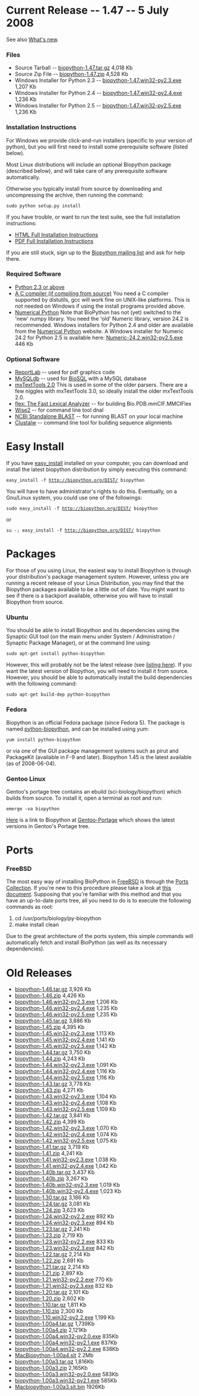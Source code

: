 = Current Release -- 1.47 -- 5 July 2008 =

See also [http://biopython.open-bio.org/SRC/biopython/NEWS What's new].

=== Files ===

* Source Tarball -- [http://biopython.org/DIST/biopython-1.47.tar.gz biopython-1.47.tar.gz] 4,018 Kb
* Source Zip File -- [http://biopython.org/DIST/biopython-1.47.zip biopython-1.47.zip] 4,528 Kb
* Windows Installer for Python 2.3 -- [http://biopython.org/DIST/biopython-1.47.win32-py2.3.exe biopython-1.47.win32-py2.3.exe] 1,207 Kb
* Windows Installer for Python 2.4 -- [http://biopython.org/DIST/biopython-1.47.win32-py2.4.exe biopython-1.47.win32-py2.4.exe] 1,236 Kb
* Windows Installer for Python 2.5 -- [http://biopython.org/DIST/biopython-1.47.win32-py2.5.exe biopython-1.47.win32-py2.5.exe] 1,236 Kb

=== Installation Instructions ===

For Windows we provide click-and-run installers (specific to your version of python), but you will first need to install some prerequisite software (listed below).

Most Linux distributions will include an optional Biopython package (described below), and will take care of any prerequisite software automatically.    

Otherwise you typically install from source by downloading and uncompressing the archive, then running the command:

 sudo python setup.py install

If you have trouble, or want to run the test suite, see the full installation instructions:

* [http://biopython.org/DIST/docs/install/Installation.html HTML Full Installation Instructions]
* [http://biopython.org/DIST/docs/install/Installation.pdf PDF Full Installation Instructions]

If you are still stuck, sign up to the [[Mailing_lists|Biopython mailing list]] and ask for help there.

=== Required Software ===

* [http://www.python.org Python 2.3 or above]
* [http://www.python.org/doc/current/inst/inst.html A C compiler (if compiling from source)] You need a C compiler supported by distutils, gcc will work fine on UNIX-like platforms.  This is not needed on Windows if using the install programs provided above.
* [http://numpy.scipy.org/#older_array Numerical Python] Note that BioPython has not (yet) switched to the 'new' numpy library.  You need the 'old' Numeric library, version 24.2 is recommended. Windows installers for Python 2.4 and older are available from the [http://numpy.scipy.org/#older_array Numerical Python] website. A Windows installer for Numeric 24.2 for Python 2.5 is available here: [http://biopython.org/DIST/Numeric-24.2.win32-py2.5.exe Numeric-24.2.win32-py2.5.exe] 446 Kb

=== Optional Software ===

* [http://www.reportlab.org/downloads.html ReportLab] -- used for pdf graphics code
* [http://sourceforge.net/projects/mysql-python MySQLdb] -- used for [[BioSQL]] with a MySQL database
* [http://www.egenix.com/www2002/python/eGenix-mx-Extensions-v2.x.html/ mxTextTools 2.0] This is used in some of the older parsers.  There are a few niggles with mxTextTools 3.0, so ideally install the older mxTextTools 2.0.
* [http://flex.sourceforge.net/ flex: The Fast Lexical Analyzer] -- for building Bio.PDB.mmCIF.MMCIFlex
* [http://www.ebi.ac.uk/Wise2/ Wise2] -- for command line tool dnal
* [http://www.ncbi.nlm.nih.gov/blast/download.shtml NCBI Standalone BLAST] -- for running BLAST on your local machine
* [ftp://ftp.ebi.ac.uk/pub/software/unix/clustalw/ Clustalw] -- command line tool for building sequence alignments

= Easy Install = 

If you have [http://peak.telecommunity.com/DevCenter/EasyInstall easy_install] installed on your computer, you can download and install the latest biopython distribution by simply executing this command:

 easy_install -f http://biopython.org/DIST/ biopython

You will have to have administrator's rights to do this. Eventually, on a Gnu/Linux system, you could use one of the followings:

 sudo easy_install -f http://biopython.org/DIST/ biopython
or
 su -; easy_install -f http://biopython.org/DIST/ biopython


= Packages =

For those of you using Linux, the easiest way to install Biopython is through your distribution's package management system.  However, unless you are running a recent release of your Linux Distribution, you may find that the Biopython packages available to be a little out of date.  You might want to see if there is a backport available, otherwise you will have to install Biopython from source.

=== Ubuntu ===

You should be able to install Biopython and its dependencies using the Synaptic GUI tool (on the main menu under System / Administration / Synaptic Package Manager), or at the command line using:

 sudo apt-get install python-biopython

However, this will probably not be the latest release (see [http://packages.ubuntu.com/python-biopython listing here]).  If you want the latest version of Biopython, you will need to install it from source.  However, you should be able to automatically install the build dependencies with the following command:

 sudo apt-get build-dep python-biopython

=== Fedora ===

Biopython is an official Fedora package (since Fedora 5).  The package is named [http://admin.fedoraproject.org/pkgdb/packages/name/python-biopython python-biopython], and can be installed using yum:

 yum install python-biopython

or via one of the GUI package management systems such as pirut and PackageKit (available in F-9 and later).  Biopython 1.45 is the latest available (as of 2008-06-04).

=== Gentoo Linux ===

Gentoo's portage tree contains an ebuild (sci-biology/biopython) which builds from source.  To install it, open a terminal as root and run:

 emerge -va biopython 

[http://www.gentoo-portage.com/sci-biology/biopython Here] is a link to Biopython at [http://www.gentoo-portage.com Gentoo-Portage] which shows the latest versions in Gentoo's Portage tree.

= Ports =

===FreeBSD===

The most easy way of installing BioPython in [http://www.freebsd.org/ FreeBSD] is through the [http://www.freebsd.org/ports/ Ports Collection]. If you're new to this procedure please take a look at [http://www.freebsd.org/doc/en_US.ISO8859-1/books/handbook/ports-using.html this document]. Supposing that you're familiar with this method and that you have an up-to-date ports tree, all you need to do is to execute the following commands as root:

<bash>
# cd /usr/ports/biology/py-biopython
# make install clean
</bash>

Due to the great architecture of the ports system, this simple commands will automatically fetch and install BioPython (as well as its necessary dependencies).

= Old Releases =

* [http://biopython.org/DIST/biopython-1.46.tar.gz biopython-1.46.tar.gz] 3,926 Kb
* [http://biopython.org/DIST/biopython-1.46.zip biopython-1.46.zip] 4,426 Kb
* [http://biopython.org/DIST/biopython-1.46.win32-py2.3.exe biopython-1.46.win32-py2.3.exe] 1,206 Kb
* [http://biopython.org/DIST/biopython-1.46.win32-py2.4.exe biopython-1.46.win32-py2.4.exe] 1,235 Kb
* [http://biopython.org/DIST/biopython-1.46.win32-py2.5.exe biopython-1.46.win32-py2.5.exe] 1,235 Kb
* [http://biopython.org/DIST/biopython-1.45.tar.gz biopython-1.45.tar.gz] 3,886 Kb
* [http://biopython.org/DIST/biopython-1.45.zip biopython-1.45.zip] 4,395 Kb
* [http://biopython.org/DIST/biopython-1.45.win32-py2.3.exe biopython-1.45.win32-py2.3.exe] 1,113 Kb
* [http://biopython.org/DIST/biopython-1.45.win32-py2.4.exe biopython-1.45.win32-py2.4.exe] 1,141 Kb
* [http://biopython.org/DIST/biopython-1.45.win32-py2.5.exe biopython-1.45.win32-py2.5.exe] 1,142 Kb
* [http://biopython.org/DIST/biopython-1.44.tar.gz biopython-1.44.tar.gz] 3,750 Kb
* [http://biopython.org/DIST/biopython-1.44.zip biopython-1.44.zip] 4,243 Kb
* [http://biopython.org/DIST/biopython-1.44.win32-py2.3.exe biopython-1.44.win32-py2.3.exe] 1,091 Kb
* [http://biopython.org/DIST/biopython-1.44.win32-py2.4.exe biopython-1.44.win32-py2.4.exe] 1,116 Kb
* [http://biopython.org/DIST/biopython-1.44.win32-py2.5.exe biopython-1.44.win32-py2.5.exe] 1,116 Kb
* [http://biopython.org/DIST/biopython-1.43.tar.gz biopython-1.43.tar.gz] 3,778 Kb
* [http://biopython.org/DIST/biopython-1.43.zip biopython-1.43.zip] 4,271 Kb
* [http://biopython.org/DIST/biopython-1.43.win32-py2.3.exe biopython-1.43.win32-py2.3.exe] 1,104 Kb
* [http://biopython.org/DIST/biopython-1.43.win32-py2.4.exe biopython-1.43.win32-py2.4.exe] 1,108 Kb
* [http://biopython.org/DIST/biopython-1.43.win32-py2.5.exe biopython-1.43.win32-py2.5.exe] 1,109 Kb
* [http://biopython.org/DIST/biopython-1.42.tar.gz biopython-1.42.tar.gz] 3,841 Kb
* [http://biopython.org/DIST/biopython-1.42.zip biopython-1.42.zip] 4,399 Kb
* [http://biopython.org/DIST/biopython-1.42.win32-py2.3.exe biopython-1.42.win32-py2.3.exe] 1,070 Kb
* [http://biopython.org/DIST/biopython-1.42.win32-py2.4.exe biopython-1.42.win32-py2.4.exe] 1,074 Kb
* [http://biopython.org/DIST/biopython-1.42.win32-py2.5.exe biopython-1.42.win32-py2.5.exe] 1,075 Kb
* [http://biopython.org/DIST/biopython-1.41.tar.gz biopython-1.41.tar.gz] 3,719 Kb
* [http://biopython.org/DIST/biopython-1.41.zip biopython-1.41.zip] 4,241 Kb
* [http://biopython.org/DIST/biopython-1.41.win32-py2.3.exe biopython-1.41.win32-py2.3.exe] 1,038 Kb
* [http://biopython.org/DIST/biopython-1.41.win32-py2.4.exe biopython-1.41.win32-py2.4.exe] 1,042 Kb
* [http://biopython.org/DIST/biopython-1.40b.tar.gz biopython-1.40b.tar.gz] 3,437 Kb
* [http://biopython.org/DIST/biopython-1.40b.zip biopython-1.40b.zip] 3,267 Kb
* [http://biopython.org/DIST/biopython-1.40b.win32-py2.3.exe biopython-1.40b.win32-py2.3.exe] 1,019 Kb
* [http://biopython.org/DIST/biopython-1.40b.win32-py2.4.exe biopython-1.40b.win32-py2.4.exe] 1,023 Kb
* [http://biopython.org/DIST/biopython-1.30.tar.gz biopython-1.30.tar.gz] 3,186 Kb
* [http://biopython.org/DIST/biopython-1.24.tar.gz biopython-1.24.tar.gz] 3,081 Kb
* [http://biopython.org/DIST/biopython-1.24.zip biopython-1.24.zip] 3,623 Kb
* [http://biopython.org/DIST/biopython-1.24.win32-py2.2.exe biopython-1.24.win32-py2.2.exe] 892 Kb
* [http://biopython.org/DIST/biopython-1.24.win32-py2.3.exe biopython-1.24.win32-py2.3.exe] 894 Kb
* [http://biopython.org/DIST/biopython-1.23.tar.gz biopython-1.23.tar.gz] 2,241 Kb
* [http://biopython.org/DIST/biopython-1.23.zip biopython-1.23.zip] 2,719 Kb
* [http://biopython.org/DIST/biopython-1.23.win32-py2.2.exe biopython-1.23.win32-py2.2.exe] 833 Kb
* [http://biopython.org/DIST/biopython-1.23.win32-py2.3.exe biopython-1.23.win32-py2.3.exe] 842 Kb
* [http://biopython.org/DIST/biopython-1.22.tar.gz biopython-1.22.tar.gz] 2,214 Kb
* [http://biopython.org/DIST/biopython-1.22.zip biopython-1.22.zip] 2,691 Kb
* [http://biopython.org/DIST/biopython-1.21.tar.gz biopython-1.21.tar.gz] 2,214 Kb
* [http://biopython.org/DIST/biopython-1.21.zip biopython-1.21.zip] 2,897 Kb
* [http://biopython.org/DIST/biopython-1.21.win32-py2.2.exe biopython-1.21.win32-py2.2.exe] 770 Kb
* [http://biopython.org/DIST/biopython-1.21.win32-py2.3.exe biopython-1.21.win32-py2.3.exe] 832 Kb
* [http://biopython.org/DIST/biopython-1.20.tar.gz biopython-1.20.tar.gz] 2,101 Kb
* [http://biopython.org/DIST/biopython-1.20.zip biopython-1.20.zip] 2,602 Kb
* [http://biopython.org/DIST/biopython-1.10.tar.gz biopython-1.10.tar.gz] 1,811 Kb
* [http://biopython.org/DIST/biopython-1.10.zip biopython-1.10.zip] 2,300 Kb
* [http://biopython.org/DIST/biopython-1.10.win32-py2.2.exe biopython-1.10.win32-py2.2.exe] 1,199 Kb
* [http://biopython.org/DIST/biopython-1.00a4.tar.gz biopython-1.00a4.tar.gz] 1,739Kb
* [http://biopython.org/DIST/biopython-1.00a4.zip biopython-1.00a4.zip] 2,121Kb
* [http://biopython.org/DIST/biopython-1.00a4.win32-py2.0.exe biopython-1.00a4.win32-py2.0.exe] 835Kb
* [http://biopython.org/DIST/biopython-1.00a4.win32-py2.1.exe biopython-1.00a4.win32-py2.1.exe] 837Kb
* [http://biopython.org/DIST/biopython-1.00a4.win32-py2.2.exe biopython-1.00a4.win32-py2.2.exe] 838Kb
* [http://biopython.org/DIST/MacBiopython-1.00a4.sit MacBiopython-1.00a4.sit] 2.2Mb
* [http://biopython.org/DIST/biopython-1.00a3.tar.gz biopython-1.00a3.tar.gz] 1,816Kb
* [http://biopython.org/DIST/biopython-1.00a3.zip biopython-1.00a3.zip] 2,165Kb
* [http://biopython.org/DIST/biopython-1.00a3.win32-py2.0.exe biopython-1.00a3.win32-py2.0.exe] 583Kb
* [http://biopython.org/DIST/biopython-1.00a3.win32-py2.1.exe biopython-1.00a3.win32-py2.1.exe] 585Kb
* [http://biopython.org/DIST/Macbiopython-1.00a3.sit.bin Macbiopython-1.00a3.sit.bin] 1926Kb